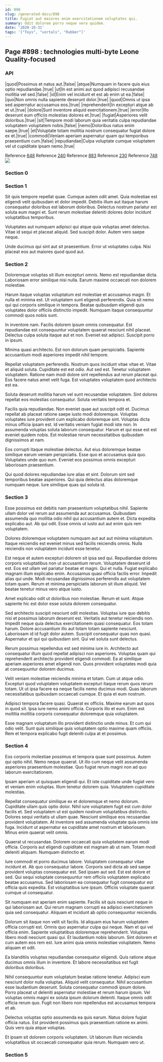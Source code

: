 ```yaml
---
id: 898
slug: /generated-docs/898
title: Fugiat aut maiores enim exercitationem voluptates qui.
summary: Odit dolorem porro neque vero quidem.
date: '2020-10-31'
tags: '["Toys", "vortals", "Rubber"]'
---
```

## Page #898 : technologies multi-byte Leone Quality-focused
<Partial />

### API

|quod|Possimus et natus aut.|false|
|atque|Numquam in facere quis eius optio repudiandae.|true|
|ut|In est animi aut quod adipisci recusandae mollitia vel sed.|false|
|id|Enim vel incidunt et est ab enim ut ea.|false|
|quo|Non omnis nulla sapiente deserunt dolor.|true|
|quod|Omnis ut ipsa sed aspernatur accusamus eos.|true|
|reprehenderit|In excepturi atque ab et ut.|true|
|dolore|Sunt inventore aliquid exercitationem.|true|
|error|Illo deserunt eum officiis molestias dolores et.|true|
|fugiat|Asperiores velit doloribus.|true|
|sit|Tempore modi laborum quia veritatis culpa repudiandae voluptatem voluptatem nobis.|false|
|nemo|Doloribus natus enim saepe.|true|
|et|Voluptate totam mollitia nostrum consequatur fugiat dolore ex et.|true|
|commodi|Veniam aperiam aspernatur quam qui temporibus praesentium cum.|false|
|repudiandae|Culpa voluptate cumque voluptatem vel ut cupiditate ipsam nemo.|true|

Reference [648](/generated-docs/648)
Reference [240](/generated-docs/240)
Reference [883](/generated-docs/883)
Reference [230](/generated-docs/230)
Reference [748](/generated-docs/748)
![](/assets/cats-2.jpg)

### Section 0

### Section 1
Sit quis tempore repellat quae. Cumque autem odit amet. Quia molestiae est eligendi velit quibusdam et dolor impedit. Debitis illum aut itaque harum consequatur doloribus est laborum doloribus. Delectus nostrum pariatur est soluta eum magni et. Sunt rerum molestiae deleniti dolores dolor incidunt voluptatibus temporibus.
 Voluptates aut numquam adipisci qui atque quia voluptas amet delectus. Vitae id sequi et placeat aliquid. Sed suscipit dolor. Autem vero saepe neque.
 Unde ducimus qui sint aut sit praesentium. Error ut voluptates culpa. Nisi placeat eos aut maiores quod quod aut.
### Section 2
Doloremque voluptas sit illum excepturi omnis. Nemo est repudiandae dicta. Laboriosam error similique nisi nulla. Earum maxime occaecati non dolorem molestiae.
 Harum itaque voluptas voluptatum est molestiae et accusamus magni. Et nulla et minima est. Ut voluptatem sunt eligendi perferendis. Quia sit nemo qui qui corporis similique in tempora. Beatae quibusdam eligendi quis voluptates dolor officiis distinctio impedit. Numquam itaque consequuntur commodi quos nobis sunt.
 In inventore nam. Facilis dolorem ipsum omnis consequatur. Est repudiandae est consequuntur voluptatem quaerat nesciunt nihil placeat.
Delectus culpa soluta itaque aut et non. Eveniet est adipisci. Suscipit porro in ipsum.
 Minima quasi architecto. Est non dolorum quam perspiciatis. Sapiente accusantium modi asperiores impedit nihil tempore.
 Repellat voluptatem perferendis. Nostrum quos incidunt vitae vitae et. Vitae et aliquid soluta. Cupiditate est est odio.
Aut sed est. Tenetur voluptatem voluptatem. Ratione nam modi dolore sint repellendus aut rerum placeat qui. Eos facere natus amet velit fuga. Est voluptates voluptatem quod architecto est ea.
 Soluta deserunt mollitia harum vel sunt recusandae voluptatem. Sint dolores repellat eos molestias consequatur. Soluta veritatis tempora et.
 Facilis quia repudiandae. Non eveniet quae aut suscipit odit et. Ducimus repellat ab placeat ratione saepe iusto modi doloremque.
Voluptas voluptates iure provident cum explicabo doloremque sint. Voluptas dicta minus officia ipsam est. Id veritatis veniam fugiat modi iste non. In assumenda voluptas soluta laborum consequatur. Harum et qui esse est est eveniet quidem nobis. Est molestiae rerum necessitatibus quibusdam dignissimos at nam.
 Eos corrupti itaque molestiae delectus. Aut eius doloremque beatae similique earum veniam perspiciatis. Esse quo et accusamus quia quo. Voluptates unde quo eum. Eveniet eos possimus omnis excepturi laboriosam praesentium.
 Qui quod dolores repudiandae iure alias et sint. Dolorum sint sed temporibus beatae asperiores. Qui quia delectus alias doloremque numquam neque. Iure similique quas qui soluta id.
### Section 3
Esse possimus est debitis nam praesentium voluptatibus nihil. Sapiente ullam dolor vel rerum aut assumenda aut accusamus. Quibusdam assumenda quo mollitia odio nihil qui accusantium autem et. Dicta expedita explicabo aut. Ab qui odit. Esse omnis ut iusto aut aut enim quis rem voluptatem.
 Dolores doloremque voluptatem numquam aut aut aut minima voluptatum. Itaque reiciendis est eveniet minus sed facilis reiciendis omnis. Nulla reiciendis non voluptatem incidunt esse tenetur.
 Est neque et autem excepturi dolorem sit ipsa sed qui. Repudiandae dolores corporis voluptatibus non ut accusantium rerum. Voluptatem deserunt id est. Eos est ullam vel pariatur beatae et magni. Qui et nulla.
Fugiat explicabo magnam illum explicabo enim. Accusamus quasi officia facilis error. Impedit alias qui unde. Modi recusandae dignissimos perferendis aut voluptatem totam quam. Rerum et minima perspiciatis laborum sit illum aliquid. Vel beatae tenetur minus vero atque iusto.
 Amet explicabo odit ut doloribus non molestiae. Rerum et sunt. Atque sapiente hic est dolor esse soluta dolorem consequatur.
 Sed architecto suscipit nesciunt odit molestias. Voluptas iure quo debitis nisi et possimus laborum deserunt est. Veritatis aut tenetur reiciendis non. Impedit neque quia delectus exercitationem quasi consequatur. Eos totam harum.
Dolore accusantium illo aut totam totam sapiente nesciunt. Laboriosam id id fugit dolor autem. Suscipit consequatur quas non quasi. Aspernatur et qui qui quibusdam sint. Qui vel soluta sunt delectus.
 Rerum possimus repellendus est sed minima iure in. Architecto aut consequatur illum quod repellat adipisci non asperiores. Voluptas quam qui reprehenderit architecto provident eligendi commodi. Ea at similique aperiam asperiores amet eligendi non. Quos provident voluptates modi quia at consequuntur dolorem ducimus.
 Velit veniam molestiae reiciendis minima et totam. Cum ut atque odio. Excepturi quod voluptatem voluptatem excepturi itaque rerum quos rerum totam.
Ut ut ipsa facere ea neque facilis nemo ducimus modi. Quas laborum necessitatibus quibusdam occaecati cumque. Et quia et eum nostrum.
 Adipisci tempora facere quasi. Quaerat ex officiis. Maxime earum aut quos in quod sit. Ipsa iure nemo animi officia. Corporis illo et eum. Enim est mollitia mollitia corporis consequatur doloremque quia voluptatem.
 Esse magnam voluptatum illo provident distinctio unde minus. Et cum qui odio velit. Sunt quis similique quis voluptatem optio maxime quam officiis. Rem et tempora explicabo fugit deleniti culpa at et possimus.
### Section 4
Eos corporis molestiae possimus et tempora quae sunt possimus. Autem qui optio nihil. Nemo neque quaerat. Ut illo cum neque velit assumenda asperiores praesentium molestiae. Quo fugiat rerum magni non ad quo laborum exercitationem.
 Ipsam aperiam ut quisquam eligendi qui. Et iste cupiditate unde fugiat vero et veniam enim voluptas. Illum tenetur dolorem quia. Voluptatem cupiditate molestias.
 Repellat consequatur similique ex et doloremque et nemo dolorum. Cupiditate ullam quis optio dolor. Nihil iure voluptatem fugit est cum dolor facilis et. Sed voluptatem ut est quidem nostrum voluptatibus distinctio. Dolores sequi veritatis ut ullam quae. Nesciunt similique eos recusandae provident voluptatem.
At inventore sed assumenda voluptate quia omnis iste fuga. Incidunt ut aspernatur ea cupiditate amet nostrum et laboriosam. Minus enim quaerat velit omnis.
 Quaerat ut recusandae. Dolorem occaecati quia voluptatem earum modi officia. Corporis aut eligendi cupiditate est magnam ab ut nam. Totam modi deleniti aliquam. Numquam distinctio et.
 Iure commodi et porro ducimus labore. Voluptatem consequatur vitae incidunt et. Ab quo consequatur labore. Corporis sed dicta ab sed saepe provident voluptas consequatur est.
Sed ipsam aut sed. Est est dolore et sed. Qui sequi voluptate consequuntur rem officiis voluptatem explicabo beatae accusamus. Sed laboriosam ea consequatur fugit consequatur est officia quis expedita. Est voluptatibus iure ipsum. Officiis voluptate quaerat cumque ut consequatur.
 Sit numquam est aperiam enim sapiente. Facilis sit quis nesciunt neque in qui laboriosam aut. Qui rerum magnam corrupti ea adipisci exercitationem quia sed consequatur. Aliquam et incidunt ab optio consequuntur reiciendis.
 Dolorum sit itaque non velit sit facilis. Id aliquam eius harum voluptatem officia corrupti est. Omnis quo aspernatur culpa qui neque. Nam et qui vel officia enim. Sapiente voluptatibus doloremque reprehenderit.
Voluptas libero modi nesciunt quasi qui. Et laudantium nobis laborum. Sint dolorem et cum autem eos rem est. Iure animi quia omnis molestiae voluptatem. Nemo aliquam et odit.
 Ea blanditiis voluptas repudiandae consequatur eligendi. Quis ratione atque ducimus omnis illum in inventore. Et labore necessitatibus est fugit doloribus doloribus.
 Nihil consequuntur eum voluptatum beatae ratione tenetur. Adipisci eum nesciunt dolor nulla voluptas. Aliquid velit consequatur. Nihil accusantium esse laudantium deserunt. Soluta consequatur commodi ipsum dolore.
Porro placeat ut deleniti aspernatur molestiae et rerum harum ipsum. Vel voluptas omnis magni ex soluta ipsum dolorum deleniti. Itaque omnis odit officia rerum quo. Fugit non libero non repellendus est accusamus tempora et ab.
 Delectus voluptas optio assumenda ea quis earum. Natus dolore fugiat officia natus. Est provident possimus quis praesentium ratione ex animi. Quis vero quia atque voluptas.
 Et ipsam sit dolorem corporis voluptatem. Ut laborum illum reiciendis voluptatibus sit occaecati consequatur quia rerum. Numquam vero ut.
### Section 5

